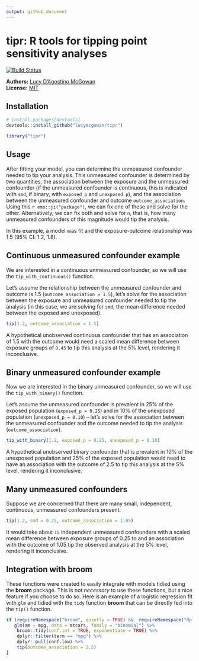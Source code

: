 ```yaml
---
output: github_document
---
```

<!-- README.md is generated from README.Rmd. Please edit that file -->

# tipr: R tools for tipping point sensitivity analyses

[![Build Status](https://travis-ci.org/LucyMcGowan/tipr.svg?branch=master)](https://travis-ci.org/LucyMcGowan/tipr)

**Authors:** [Lucy D'Agostino McGowan](https://www.lucymcgowan.com/)<br/>
**License:** [MIT](https://opensource.org/licenses/MIT)


## Installation

```r
# install.packages(devtools)
devtools::install_github("lucymcgowan/tipr")
```

```r
library("tipr")
```

## Usage

After fitting your model, you can determine the unmeasured confounder needed to tip your analysis. This unmeasured confounder is determined by two quantities, the association between the exposure and the unmeasured confounder (if the unmeasured confounder is continuous, this is indicated with `smd`, if binary, with `exposed_p` and `unexposed_p`), and the association between the unmeasured confounder and outcome `outcome_association`. Using this `r emo::ji("package")`, we can fix one of these and solve for the other. Alternatively, we can fix both and solve for `n`, that is, how many unmeasured confounders of this magnitude would tip the analysis. 

In this example, a model was fit and the exposure-outcome relationship was 1.5 (95% CI: 1.2, 1.8). 

## Continuous unmeasured confounder example

We are interested in a continuous unmeasured confounder, so we will use the `tip_with_continuous()` function.

Let's assume the relationship between the unmeasured confounder and outcome is 1.5 (`outcome_association = 1.5`),  let's solve for the association between the exposure and unmeasured confounder needed to tip the analysis (in this case, we are solving for `smd`, the mean difference needed between the exposed and unexposed).

```r
tip(1.2, outcome_association = 1.5)
```

A hypothetical unobserved continuous confounder that has an association of 1.5 with the outcome would need a scaled mean difference between exposure groups of `0.45` to tip this analysis at the 5% level, rendering it inconclusive.

## Binary unmeasured confounder example

Now we are interested in the binary unmeasured confounder, so we will use the `tip_with_binary()` function.

Let's assume the unmeasured confounder is prevalent in 25% of the exposed population (`exposed_p = 0.25`) and in 10% of the unexposed population (`unexposed_p = 0.10`) -- let's solve for the association between the unmeasured confounder and the outcome needed to tip the analysis (`outcome_association`).

```r
tip_with_binary(1.2, exposed_p = 0.25, unexposed_p = 0.10)
```

A hypothetical unobserved binary confounder that is prevalent in 10% of the unexposed population and 25% of the exposed population would need to have an association with the outcome of 2.5 to tip this analysis at the 5% level, rendering it inconclusive.

## Many unmeasured confounders

Suppose we are concerned that there are many small, independent, continuous, unmeasured confounders present.

```r
tip(1.2, smd = 0.25, outcome_association = 1.05)
```

It would take about `15` independent unmeasured confounders with a scaled mean difference between exposure groups of 0.25 to and an association with the outcome of 1.05 tip the observed analysis at the 5% level, rendering it inconclusive.

## Integration with broom

These functions were created to easily integrate with models tidied using the **broom** package. This is not _necessary_ to use these functions, but a nice feature if you choose to do so. Here is an example of a logistic regression fit with `glm` and tidied with the `tidy` function **broom** that can be directly fed into the `tip()` function.

```r
if (requireNamespace("broom", quietly = TRUE) &&  requireNamespace("dplyr", quietly = TRUE)) {
   glm(am ~ mpg, data = mtcars, family = "binomial") %>%
    broom::tidy(conf.int = TRUE, exponentiate = TRUE) %>%
    dplyr::filter(term == "mpg") %>%
    dplyr::pull(conf.low) %>%
    tip(outcome_association = 2.5)
}
```

